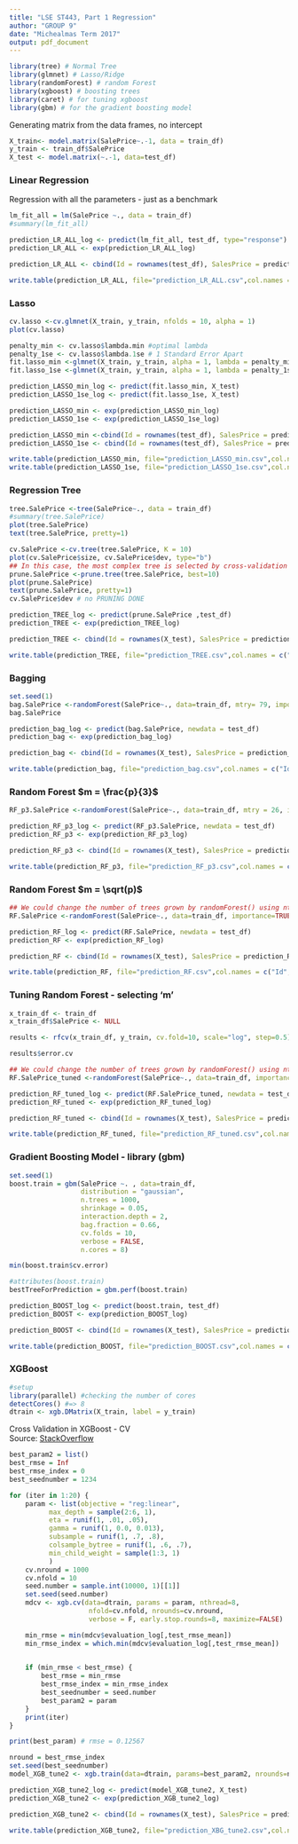 ```yaml
---
title: "LSE ST443, Part 1 Regression"
author: "GROUP 9"
date: "Michealmas Term 2017"
output: pdf_document
---
```

```r
library(tree) # Normal Tree
library(glmnet) # Lasso/Ridge
library(randomForest) # random Forest
library(xgboost) # boosting trees
library(caret) # for tuning xgboost
library(gbm) # for the gradient boosting model
```

Generating matrix from the data frames, no intercept

```r
X_train<- model.matrix(SalePrice~.-1, data = train_df)
y_train <- train_df$SalePrice
X_test <- model.matrix(~.-1, data=test_df)
```

### Linear Regression

Regression with all the parameters - just as a benchmark

```r
lm_fit_all = lm(SalePrice ~., data = train_df) 
#summary(lm_fit_all)
```

```r
prediction_LR_ALL_log <- predict(lm_fit_all, test_df, type="response")
prediction_LR_ALL <- exp(prediction_LR_ALL_log)
```

```r
prediction_LR_ALL <- cbind(Id = rownames(test_df), SalesPrice = prediction_LR_ALL)
```

```r
write.table(prediction_LR_ALL, file="prediction_LR_ALL.csv",col.names = c("Id","SalePrice"), sep =',', row.names = FALSE)
```


### Lasso

```r
cv.lasso <-cv.glmnet(X_train, y_train, nfolds = 10, alpha = 1)
plot(cv.lasso)
```

```r
penalty_min <- cv.lasso$lambda.min #optimal lambda
penalty_1se <- cv.lasso$lambda.1se # 1 Standard Error Apart
fit.lasso_min <-glmnet(X_train, y_train, alpha = 1, lambda = penalty_min) #estimate the model with min lambda
fit.lasso_1se <-glmnet(X_train, y_train, alpha = 1, lambda = penalty_1se) #estimate the model with 1se apart
```

```r
prediction_LASSO_min_log <- predict(fit.lasso_min, X_test)
prediction_LASSO_1se_log <- predict(fit.lasso_1se, X_test)

prediction_LASSO_min <- exp(prediction_LASSO_min_log)
prediction_LASSO_1se <- exp(prediction_LASSO_1se_log)
```

```r
prediction_LASSO_min <-cbind(Id = rownames(test_df), SalesPrice = prediction_LASSO_min)
prediction_LASSO_1se <- cbind(Id = rownames(test_df), SalesPrice = prediction_LASSO_1se)
```

```r
write.table(prediction_LASSO_min, file="prediction_LASSO_min.csv",col.names = c("Id", "SalePrice"), sep =',', row.names = FALSE)
write.table(prediction_LASSO_1se, file="prediction_LASSO_1se.csv",col.names = c("Id", "SalePrice"), sep =',', row.names = FALSE)
```

### Regression Tree

```r
tree.SalePrice <-tree(SalePrice~., data = train_df)
#summary(tree.SalePrice)
plot(tree.SalePrice)
text(tree.SalePrice, pretty=1)
```

```r
cv.SalePrice <-cv.tree(tree.SalePrice, K = 10)
plot(cv.SalePrice$size, cv.SalePrice$dev, type="b")
## In this case, the most complex tree is selected by cross-validation
prune.SalePrice <-prune.tree(tree.SalePrice, best=10)
plot(prune.SalePrice)
text(prune.SalePrice, pretty=1)
cv.SalePrice$dev # no PRUNING DONE
```

```r
prediction_TREE_log <- predict(prune.SalePrice ,test_df)
prediction_TREE <- exp(prediction_TREE_log)
```

```r
prediction_TREE <- cbind(Id = rownames(X_test), SalesPrice = prediction_TREE)
```

```r
write.table(prediction_TREE, file="prediction_TREE.csv",col.names = c("Id", "SalePrice"), sep =',', row.names = FALSE)
```

### Bagging

```r
set.seed(1)
bag.SalePrice <-randomForest(SalePrice~., data=train_df, mtry= 79, importance=TRUE)
bag.SalePrice
```

```r
prediction_bag_log <- predict(bag.SalePrice, newdata = test_df)
prediction_bag <- exp(prediction_bag_log)
```

```r
prediction_bag <- cbind(Id = rownames(X_test), SalesPrice = prediction_bag)
```

```r
write.table(prediction_bag, file="prediction_bag.csv",col.names = c("Id", "SalePrice"), sep =',', row.names = FALSE)
```

### Random Forest $m = \frac{p}{3}$

```r
RF_p3.SalePrice <-randomForest(SalePrice~., data=train_df, mtry = 26, importance=TRUE)
```

```r
prediction_RF_p3_log <- predict(RF_p3.SalePrice, newdata = test_df)
prediction_RF_p3 <- exp(prediction_RF_p3_log)
```

```r
prediction_RF_p3 <- cbind(Id = rownames(X_test), SalesPrice = prediction_RF_p3)
```

```r
write.table(prediction_RF_p3, file="prediction_RF_p3.csv",col.names = c("Id", "SalePrice"), sep =',', row.names = FALSE)
```

### Random Forest $m = \sqrt(p)$

```r
## We could change the number of trees grown by randomForest() using ntree argument
RF.SalePrice <-randomForest(SalePrice~., data=train_df, importance=TRUE)
```

```r
prediction_RF_log <- predict(RF.SalePrice, newdata = test_df)
prediction_RF <- exp(prediction_RF_log)
```

```r
prediction_RF <- cbind(Id = rownames(X_test), SalesPrice = prediction_RF)
```

```r
write.table(prediction_RF, file="prediction_RF.csv",col.names = c("Id", "SalePrice"), sep =',', row.names = FALSE)
```

### Tuning Random Forest - selecting 'm'

```r
x_train_df <- train_df
x_train_df$SalePrice <- NULL
```

```r
results <- rfcv(x_train_df, y_train, cv.fold=10, scale="log", step=0.5)
```
```r
results$error.cv

```

```r
## We could change the number of trees grown by randomForest() using ntree argument
RF.SalePrice_tuned <-randomForest(SalePrice~., data=train_df, importance=TRUE, ntree = 1000, mtry=38)
```

```r
prediction_RF_tuned_log <- predict(RF.SalePrice_tuned, newdata = test_df)
prediction_RF_tuned <- exp(prediction_RF_tuned_log)

```
```r
prediction_RF_tuned <- cbind(Id = rownames(X_test), SalesPrice = prediction_RF_tuned)
```
```r
write.table(prediction_RF_tuned, file="prediction_RF_tuned.csv",col.names = c("Id", "SalePrice"), sep =',', row.names = FALSE)
```

### Gradient Boosting Model - library (gbm)

```r
set.seed(1)
boost.train = gbm(SalePrice ~. , data=train_df,
                  distribution = "gaussian",
                  n.trees = 1000, 
                  shrinkage = 0.05,
                  interaction.depth = 2, 
                  bag.fraction = 0.66,
                  cv.folds = 10, 
                  verbose = FALSE,
                  n.cores = 8)

min(boost.train$cv.error)

```
```r
#attributes(boost.train)
bestTreeForPrediction = gbm.perf(boost.train)
```

```r
prediction_BOOST_log <- predict(boost.train, test_df)
prediction_BOOST <- exp(prediction_BOOST_log)
```

```r
prediction_BOOST <- cbind(Id = rownames(X_test), SalesPrice = prediction_BOOST)
```
```r
write.table(prediction_BOOST, file="prediction_BOOST.csv",col.names = c("Id", "SalePrice"), sep =',', row.names = FALSE)
```

### XGBoost

```r
#setup
library(parallel) #checking the number of cores
detectCores() #=> 8
dtrain <- xgb.DMatrix(X_train, label = y_train)
```

Cross Validation in XGBoost - CV  
Source: [StackOverflow](https://stackoverflow.com/questions/35050846/xgboost-in-r-how-does-xgb-cv-pass-the-optimal-parameters-into-xgb-train)
```r
best_param2 = list()
best_rmse = Inf
best_rmse_index = 0
best_seednumber = 1234

for (iter in 1:20) {
    param <- list(objective = "reg:linear",
          max_depth = sample(2:6, 1),
          eta = runif(1, .01, .05),
          gamma = runif(1, 0.0, 0.013), 
          subsample = runif(1, .7, .8),
          colsample_bytree = runif(1, .6, .7), 
          min_child_weight = sample(1:3, 1)
          )
    cv.nround = 1000
    cv.nfold = 10
    seed.number = sample.int(10000, 1)[[1]]
    set.seed(seed.number)
    mdcv <- xgb.cv(data=dtrain, params = param, nthread=8, 
                    nfold=cv.nfold, nrounds=cv.nround,
                    verbose = F, early.stop.rounds=8, maximize=FALSE)

    min_rmse = min(mdcv$evaluation_log[,test_rmse_mean])
    min_rmse_index = which.min(mdcv$evaluation_log[,test_rmse_mean])
    

    if (min_rmse < best_rmse) {
        best_rmse = min_rmse
        best_rmse_index = min_rmse_index
        best_seednumber = seed.number
        best_param2 = param
    }
    print(iter)
}
```

```r
print(best_param) # rmse = 0.12567
```
```r
nround = best_rmse_index
set.seed(best_seednumber)
model_XGB_tune2 <- xgb.train(data=dtrain, params=best_param2, nrounds=nround, nthread=8)
```

```r
prediction_XGB_tune2_log <- predict(model_XGB_tune2, X_test)
prediction_XGB_tune2 <- exp(prediction_XGB_tune2_log)
```

```r
prediction_XGB_tune2 <- cbind(Id = rownames(X_test), SalesPrice = prediction_XGB_tune2)
```

```r
write.table(prediction_XGB_tune2, file="prediction_XBG_tune2.csv",col.names = c("Id", "SalePrice"), sep =',', row.names = FALSE)
```